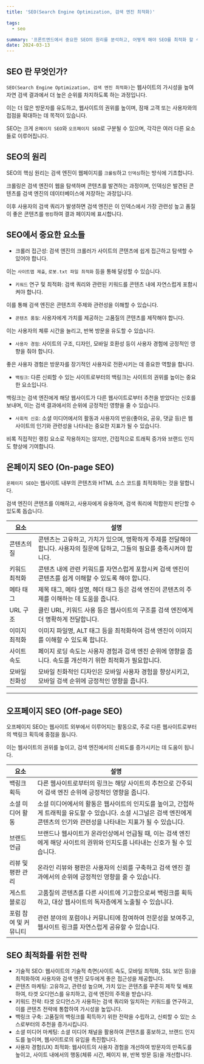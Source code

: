 ```yaml
---
title: 'SEO(Search Engine Optimization, 검색 엔진 최적화)'

tags:
  - seo

summary: '프론트엔드에서 중요한 SEO의 원리를 분석하고, 어떻게 해야 SEO를 최적화 할 수 있는지 알아보겠습니다.'
date: 2024-03-13
---
```


## SEO 란 무엇인가?

`SEO(Search Engine Optimization, 검색 엔진 최적화)`는 웹사이트의 가시성을 높여 자연 검색 결과에서 더 높은 순위를 차지하도록 하는 과정입니다.

이는 더 많은 방문자를 유도하고, 웹사이트의 권위를 높이며, 잠재 고객 또는 사용자와의 접점을 확대하는 데 목적이 있습니다.

SEO는 크게 `온페이지 SEO`와 `오프페이지 SEO`로 구분될 수 있으며, 각각은 여러 다른 요소들로 이루어집니다.

## SEO의 원리

SEO의 핵심 원리는 검색 엔진이 웹페이지를 `크롤링`하고 `인덱싱`하는 방식에 기초합니다.

크롤링은 검색 엔진이 웹을 탐색하며 콘텐츠를 발견하는 과정이며, 인덱싱은 발견된 콘텐츠를 검색 엔진의 데이터베이스에 저장하는 과정입니다.

이후 사용자의 검색 쿼리가 발생하면 검색 엔진은 이 인덱스에서 가장 관련성 높고 품질이 좋은 콘텐츠를 `랭킹`하여 결과 페이지에 표시합니다.

## SEO에서 중요한 요소들

- 크롤러 접근성: 검색 엔진의 크롤러가 사이트의 콘텐츠에 쉽게 접근하고 탐색할 수 있어야 합니다.

이는 `사이트맵 제출`, `로봇.txt 파일 최적화` 등을 통해 달성할 수 있습니다.

- `키워드` 연구 및 최적화: 검색 쿼리와 관련된 키워드를 콘텐츠 내에 자연스럽게 포함시켜야 합니다.

이를 통해 검색 엔진은 콘텐츠의 주제와 관련성을 이해할 수 있습니다.

- `콘텐츠 품질`: 사용자에게 가치를 제공하는 고품질의 콘텐츠를 제작해야 합니다.

이는 사용자의 체류 시간을 늘리고, 반복 방문을 유도할 수 있습니다.

- `사용자 경험`: 사이트의 구조, 디자인, 모바일 호환성 등이 사용자 경험에 긍정적인 영향을 줘야 합니다.

좋은 사용자 경험은 방문자를 장기적인 사용자로 전환시키는 데 중요한 역할을 합니다.

- `백링크`: 다른 신뢰할 수 있는 사이트로부터의 백링크는 사이트의 권위를 높이는 중요한 요소입니다.

백링크는 검색 엔진에게 해당 웹사이트가 다른 웹사이트로부터 추천을 받았다는 신호를 보내며, 이는 검색 결과에서의 순위에 긍정적인 영향을 줄 수 있습니다.

- `사회적 신호`: 소셜 미디어에서의 활동과 사용자의 반응(좋아요, 공유, 댓글 등)은 웹사이트의 인기와 관련성을 나타내는 중요한 지표가 될 수 있습니다.

비록 직접적인 랭킹 요소로 작용하지는 않지만, 간접적으로 트래픽 증가와 브랜드 인지도 향상에 기여합니다.

## 온페이지 SEO (On-page SEO)

`온페이지 SEO`는 웹사이트 내부의 콘텐츠와 HTML 소스 코드를 최적화하는 것을 말합니다.

검색 엔진이 콘텐츠를 이해하고, 사용자에게 유용하며, 검색 쿼리에 적합한지 판단할 수 있도록 돕습니다.

| 요소          | 설명                                                                                                                        |
| ------------- | --------------------------------------------------------------------------------------------------------------------------- |
| 콘텐츠의 질   | 콘텐츠는 고유하고, 가치가 있으며, 명확하게 주제를 전달해야 합니다. 사용자의 질문에 답하고, 그들의 필요를 충족시켜야 합니다. |
| 키워드 최적화 | 콘텐츠 내에 관련 키워드를 자연스럽게 포함시켜 검색 엔진이 콘텐츠를 쉽게 이해할 수 있도록 해야 합니다.                       |
| 메타 태그     | 제목 태그, 메타 설명, 헤더 태그 등은 검색 엔진이 콘텐츠의 주제를 이해하는 데 도움을 줍니다.                                 |
| URL 구조      | 클린 URL, 키워드 사용 등은 웹사이트의 구조를 검색 엔진에게 더 명확하게 전달합니다.                                          |
| 이미지 최적화 | 이미지 파일명, ALT 태그 등을 최적화하여 검색 엔진이 이미지를 이해할 수 있도록 합니다.                                       |
| 사이트 속도   | 페이지 로딩 속도는 사용자 경험과 검색 엔진 순위에 영향을 줍니다. 속도를 개선하기 위한 최적화가 필요합니다.                  |
| 모바일 친화성 | 모바일 친화적인 디자인은 모바일 사용자 경험을 향상시키고, 모바일 검색 순위에 긍정적인 영향을 줍니다.                        |

---

## 오프페이지 SEO (Off-page SEO)

오프페이지 SEO는 웹사이트 외부에서 이루어지는 활동으로, 주로 다른 웹사이트로부터의 백링크 획득에 중점을 둡니다.

이는 웹사이트의 권위를 높이고, 검색 엔진에서의 신뢰도를 증가시키는 데 도움이 됩니다.

| 요소                  | 설명                                                                                                                                                                            |
| --------------------- | ------------------------------------------------------------------------------------------------------------------------------------------------------------------------------- |
| 백링크 획득           | 다른 웹사이트로부터의 링크는 해당 사이트의 추천으로 간주되어 검색 엔진 순위에 긍정적인 영향을 줍니다.                                                                           |
| 소셜 미디어 활동      | 소셜 미디어에서의 활동은 웹사이트의 인지도를 높이고, 간접하게 트래픽을 유도할 수 있습니다. 소셜 시그널은 검색 엔진에게 콘텐츠의 인기와 관련성을 나타내는 지표가 될 수 있습니다. |
| 브랜드 언급           | 브랜드나 웹사이트가 온라인상에서 언급될 때, 이는 검색 엔진에게 해당 사이트의 권위와 인지도를 나타내는 신호가 될 수 있습니다.                                                    |
| 리뷰 및 평판 관리     | 온라인 리뷰와 평판은 사용자의 신뢰를 구축하고 검색 엔진 결과에서의 순위에 긍정적인 영향을 줄 수 있습니다.                                                                       |
| 게스트 블로깅         | 고품질의 콘텐츠를 다른 사이트에 기고함으로써 백링크를 획득하고, 대상 웹사이트의 독자층에게 노출될 수 있습니다.                                                                  |
| 포럼 참여 및 커뮤니티 | 관련 분야의 포럼이나 커뮤니티에 참여하여 전문성을 보여주고, 웹사이트 링크를 자연스럽게 공유할 수 있습니다.                                                                      |

## SEO 최적화를 위한 전략

- 기술적 SEO: 웹사이트의 기술적 측면(사이트 속도, 모바일 최적화, SSL 보안 등)을 최적화하여 사용자와 검색 엔진 모두에게 좋은 접근성을 제공합니다.
- 콘텐츠 마케팅: 고유하고, 관련성 높으며, 가치 있는 콘텐츠를 꾸준히 제작 및 배포하여, 타겟 오디언스를 유치하고, 검색 엔진의 주목을 받습니다.
- 키워드 전략: 타겟 오디언스가 사용하는 검색 쿼리와 일치하는 키워드를 연구하고, 이를 콘텐츠 전략에 통합하여 가시성을 높입니다.
- 백링크 구축: 고품질의 백링크를 획득하기 위한 전략을 수립하고, 신뢰할 수 있는 소스로부터의 추천을 증가시킵니다.
- 소셜 미디어 마케팅: 소셜 미디어 채널을 활용하여 콘텐츠를 홍보하고, 브랜드 인지도를 높이며, 웹사이트로의 유입을 촉진합니다.
- 사용자 경험(UX) 최적화: 웹사이트의 사용자 경험을 개선하여 방문자의 만족도를 높이고, 사이트 내에서의 행동(체류 시간, 페이지 뷰, 반복 방문 등)을 개선합니다.
